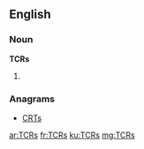 ==English==

===Noun===
'''TCRs'''

# {{plural of|TCR}}

===Anagrams===
* [[CRTs#English|CRTs]]

[[ar:TCRs]]
[[fr:TCRs]]
[[ku:TCRs]]
[[mg:TCRs]]